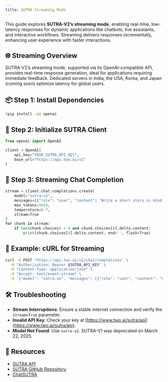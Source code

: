 ```yaml
---
title: SUTRA Streaming Mode
---
```


This guide explores **SUTRA-V2’s streaming mode**, enabling real-time, low-latency responses for dynamic applications like chatbots, live assistants, and interactive workflows. Streaming delivers responses incrementally, enhancing user experience with faster interactions.

## 🌐 Streaming Overview

SUTRA-V2’s streaming mode, supported via its OpenAI-compatible API, provides real-time response generation, ideal for applications requiring immediate feedback. Dedicated servers in India, the USA, Korea, and Japan (coming soon) optimize latency for global users.[](https://www.two.ai/blog/sutra-v2-is-here)

## 📦 Step 1: Install Dependencies

```bash
!pip install -qU openai
```

## 🔐 Step 2: Initialize SUTRA Client

```python
from openai import OpenAI

client = OpenAI(
    api_key="YOUR_SUTRA_API_KEY",
    base_url="https://api.two.ai/v2"
)
```

## 💬 Step 3: Streaming Chat Completion

```python
stream = client.chat.completions.create(
    model="sutra-v2",
    messages=[{"role": "user", "content": "Write a short story in Hindi about an AI assistant."}],
    max_tokens=1024,
    temperature=0.7,
    stream=True
)
for chunk in stream:
    if len(chunk.choices) > 0 and chunk.choices[0].delta.content:
        print(chunk.choices[0].delta.content, end='', flush=True)
```

## 🌟 Example: cURL for Streaming

```bash
curl -X POST "https://api.two.ai/v2/chat/completions" \
  -H "Authorization: Bearer $SUTRA_API_KEY" \
  -H "Content-Type: application/json" \
  -H "Accept: text/event-stream" \
  -d '{"model": "sutra-v2", "messages": [{"role": "user", "content": "मंगल ग्रह के बारे में बताएं"}], "stream": true}'
```

## 🛠 Troubleshooting

- **Stream Interruptions**: Ensure a stable internet connection and verify the `stream=True` parameter.
- **Invalid API Key**: Check your key at [https://www.two.ai/sutra/api](https://www.two.ai/sutra/api).
- **Model Not Found**: Use `sutra-v2`. SUTRA-V1 was deprecated on March 22, 2025.[](https://www.two.ai/blog/sutra-v2-is-here)

## 📎 Resources

- [SUTRA API](https://www.two.ai/sutra/api)
- [SUTRA GitHub Repository](https://github.com/sutra-dev/sutra-cookbook)
- [ChatSUTRA](https://chat.two.ai)
